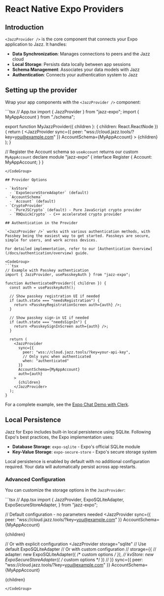 

# React Native Expo Providers

## Introduction

`<JazzProvider />` is the core component that connects your Expo application to Jazz. It handles:

- **Data Synchronization**: Manages connections to peers and the Jazz cloud
- **Local Storage**: Persists data locally between app sessions
- **Schema Management**: Associates your data models with Jazz
- **Authentication**: Connects your authentication system to Jazz

## Setting up the provider

Wrap your app components with the `<JazzProvider />` component:

<CodeGroup>
```tsx
// App.tsx
import { JazzProvider } from "jazz-expo";
import { MyAppAccount } from "./schema";

export function MyJazzProvider({ children }: { children: React.ReactNode }) {
  return (
    <JazzProvider
      sync={{ peer: "wss://cloud.jazz.tools/?key=you@example.com" }}
      AccountSchema={MyAppAccount}
    >
      {children}
    </JazzProvider>
  );
}

// Register the Account schema so `useAccount` returns our custom `MyAppAccount`
declare module "jazz-expo" {
  interface Register {
    Account: MyAppAccount;
  }
}
```
</CodeGroup>

## Provider Options

- `kvStore`
  - `ExpoSecureStoreAdapter` (default)
- `AccountSchema`
  - `Account` (default)
- `CryptoProvider`
  - `PureJSCrypto` (default) - Pure JavaScript crypto provider
  - `RNQuickCrypto` - C++ accelerated crypto provider

## Authentication in the Provider

`<JazzProvider />` works with various authentication methods, with Passkey being the easiest way to get started. Passkeys are secure, simple for users, and work across devices.

For detailed implementation, refer to our [Authentication Overview](/docs/authentication/overview) guide.

<CodeGroup>
```tsx
// Example with Passkey authentication
import { JazzProvider, usePasskeyAuth } from "jazz-expo";

function AuthenticatedProvider({ children }) {
  const auth = usePasskeyAuth();

  // Show passkey registration UI if needed
  if (auth.state === "needsRegistration") {
    return <PasskeyRegistrationScreen auth={auth} />;
  }
  
  // Show passkey sign-in UI if needed
  if (auth.state === "needsSignIn") {
    return <PasskeySignInScreen auth={auth} />;
  }
  
  return (
    <JazzProvider
      sync={{ 
        peer: "wss://cloud.jazz.tools/?key=your-api-key",
        // Only sync when authenticated
        when: "authenticated" 
      }}
      AccountSchema={MyAppAccount}
      auth={auth}
    >
      {children}
    </JazzProvider>
  );
}
```
</CodeGroup>

For a complete example, see the [Expo Chat Demo with Clerk](https://github.com/garden-co/jazz/tree/main/examples/chat-rn-expo-clerk).

## Local Persistence

Jazz for Expo includes built-in local persistence using SQLite. Following Expo's best practices, the Expo implementation uses:

- **Database Storage**: `expo-sqlite` - Expo's official SQLite module
- **Key-Value Storage**: `expo-secure-store` - Expo's secure storage system

Local persistence is enabled by default with no additional configuration required. Your data will automatically persist across app restarts.

### Advanced Configuration

You can customize the storage options in the `JazzProvider`:

<CodeGroup>
```tsx
// App.tsx
import {
  JazzProvider,
  ExpoSQLiteAdapter,
  ExpoSecureStoreAdapter,
} from "jazz-expo";

// Default configuration - no parameters needed
<JazzProvider
  sync={{ peer: "wss://cloud.jazz.tools/?key=you@example.com" }}
  AccountSchema={MyAppAccount}
>
  {children}
</JazzProvider>

// Or with explicit configuration
<JazzProvider
  storage="sqlite" // Use default ExpoSQLiteAdapter
  // Or with custom configuration
  // storage={{
  //   adapter: new ExpoSQLiteAdapter({ /* custom options */ }),
  //   kvStore: new ExpoSecureStoreAdapter({ /* custom options */ })
  // }}
  sync={{ peer: "wss://cloud.jazz.tools/?key=you@example.com" }}
  AccountSchema={MyAppAccount}
>
  {children}
</JazzProvider>
```
</CodeGroup>
